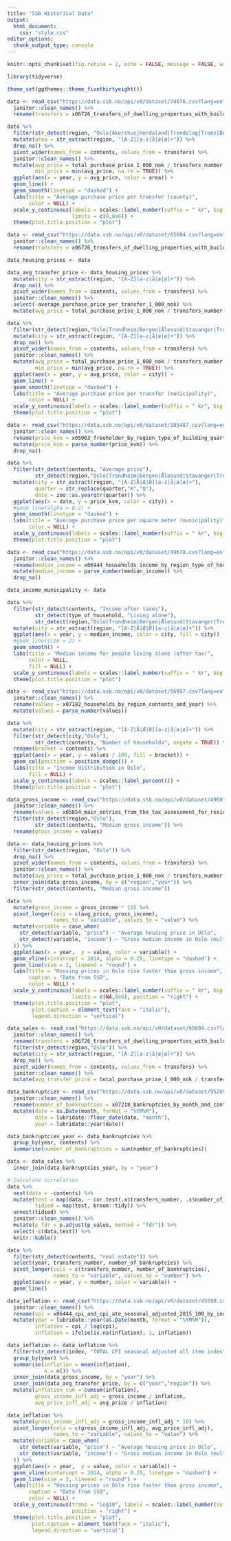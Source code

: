 ```yaml
---
title: "SSB Historical Data"
output:
  html_document:
    css: "style.css"
editor_options:
  chunk_output_type: console
---
```


```r
knitr::opts_chunk$set(fig.retina = 2, echo = FALSE, message = FALSE, warning = FALSE, fig.align = "center")
```

```r
library(tidyverse)

theme_set(ggthemes::theme_fivethirtyeight())
```

```r
data <- read_csv("https://data.ssb.no/api/v0/dataset/74676.csv?lang=en", locale = readr::locale(encoding = "latin1")) %>% 
  janitor::clean_names() %>%
  rename(transfers = x06726_transfers_of_dwelling_properties_with_building_free_market_sale_by_region_year_and_contents)

data %>% 
  filter(str_detect(region, "Oslo|Akershus|Hordaland|Trondelag|Troms|Buskerud|Telemark|Rogaland|Finnmark")) %>% 
  mutate(area = str_extract(region, "[A-Z][a-z|å|æ|ø]+")) %>% 
  drop_na() %>% 
  pivot_wider(names_from = contents, values_from = transfers) %>% 
  janitor::clean_names() %>% 
  mutate(avg_price = total_purchase_prise_1_000_nok / transfers_number * 1000,
         min_price = min(avg_price, na.rm = TRUE)) %>% 
  ggplot(aes(x = year, y = avg_price, color = area)) +
  geom_line() + 
  geom_smooth(linetype = "dashed") +
  labs(title = "Average purchase price per transfer (county)",
       color = NULL) +
  scale_y_continuous(labels = scales::label_number(suffix = " kr", big.mark = " "),
                     limits = c(0,8e6)) +
  theme(plot.title.position = "plot")
```

```r
data <- read_csv("https://data.ssb.no/api/v0/dataset/65604.csv?lang=en", locale = readr::locale(encoding = "latin1"), na = "..") %>% 
  janitor::clean_names() %>% 
  rename(transfers = x06726_transfers_of_dwelling_properties_with_building_free_market_sale_by_region_year_and_contents) 

data_housing_prices <- data

data_avg_transfer_price <- data_housing_prices %>% 
  mutate(city = str_extract(region, "[A-Z][a-z|å|æ|ø]+")) %>% 
  drop_na() %>% 
  pivot_wider(names_from = contents, values_from = transfers) %>% 
  janitor::clean_names() %>% 
  select(-average_purchase_price_per_transfer_1_000_nok) %>% 
  mutate(avg_price = total_purchase_prise_1_000_nok / transfers_number * 1000)

data %>% 
  filter(str_detect(region,"Oslo|Trondheim|Bergen|Ålesund|Stavanger|Tromsø|Bodø")) %>% 
  mutate(city = str_extract(region, "[A-Z][a-z|å|æ|ø]+")) %>% 
  drop_na() %>% 
  pivot_wider(names_from = contents, values_from = transfers) %>% 
  janitor::clean_names() %>% 
  mutate(avg_price = total_purchase_prise_1_000_nok / transfers_number * 1000,
         min_price = min(avg_price, na.rm = TRUE)) %>% 
  ggplot(aes(x = year, y = avg_price, color = city)) +
  geom_line() + 
  geom_smooth(linetype = "dashed") +
  labs(title = "Average purchase price per transfer (municipality)",
       color = NULL) +
  scale_y_continuous(labels = scales::label_number(suffix = " kr", big.mark = " ")) +
  theme(plot.title.position = "plot")
```

```r
data <- read_csv("https://data.ssb.no/api/v0/dataset/185487.csv?lang=en", locale = readr::locale(encoding = "latin1")) %>% 
  janitor::clean_names() %>% 
  rename(price_kvm = x05963_freeholder_by_region_type_of_building_quarter_and_contents) %>% 
  mutate(price_kvm = parse_number(price_kvm)) %>% 
  drop_na()

data %>% 
  filter(str_detect(contents, "Average price"),
         str_detect(region,"Oslo|Trondheim|Bergen|Ålesund|Stavanger|Tromsø|Bodø")) %>% 
  mutate(city = str_extract(region, "[A-Z|Å|Æ|Ø][a-z|å|æ|ø]+"),
         quarter = str_replace(quarter,"K","Q"),
         date = zoo::as.yearqtr(quarter)) %>% 
  ggplot(aes(x = date, y = price_kvm, color = city)) +
  #geom_line(alpha = 0.2) + 
  geom_smooth(linetype = "dashed") +
  labs(title = "Average purchase price per square meter (municipality)",
       color = NULL) +
  scale_y_continuous(labels = scales::label_number(suffix = " kr", big.mark = " ")) +
  theme(plot.title.position = "plot")
```

```r
data <- read_csv("https://data.ssb.no/api/v0/dataset/49678.csv?lang=en", locale = readr::locale(encoding = "latin1")) %>% 
  janitor::clean_names() %>% 
  rename(median_income = x06944_households_income_by_region_type_of_household_year_and_contents) %>% 
  mutate(median_income = parse_number(median_income)) %>% 
  drop_na()

data_income_municipality <- data

data %>% 
  filter(str_detect(contents, "Income after taxes"),
         str_detect(type_of_household, "Living alone"),
         str_detect(region,"Oslo|Trondheim|Bergen|Ålesund|Stavanger|Tromsø|Bodø")) %>% 
  mutate(city = str_extract(region, "[A-Z|Å|Æ|Ø][a-z|å|æ|ø]+")) %>% 
  ggplot(aes(x = year, y = median_income, color = city, fill = city)) +
  #geom_line(size = 2) + 
  geom_smooth() +
  labs(title = "Median income for people living alone (after tax)",
       color = NULL,
       fill = NULL) +
  scale_y_continuous(labels = scales::label_number(suffix = " kr", big.mark = " ")) +
  theme(plot.title.position = "plot")
```

```r
data <- read_csv("https://data.ssb.no/api/v0/dataset/56957.csv?lang=en", locale = readr::locale(encoding = "latin1")) %>% 
  janitor::clean_names() %>% 
  rename(values = x07182_households_by_region_contents_and_year) %>% 
  mutate(values = parse_number(values))

data %>% 
  mutate(city = str_extract(region, "[A-Z|Å|Æ|Ø][a-z|å|æ|ø]+")) %>% 
  filter(str_detect(city,"Oslo"),
         str_detect(contents, "Number of households", negate = TRUE)) %>% 
  rename(bracket = contents) %>% 
  ggplot(aes(x = year, y = values / 100, fill = bracket)) +
  geom_col(position = position_dodge()) +
  labs(title = "Income distribution in Oslo",
       fill = NULL) +
  scale_y_continuous(labels = scales::label_percent()) +
  theme(plot.title.position = "plot")
```

```r
data_gross_income <- read_csv("https://data.ssb.no/api/v0/dataset/49607.csv?lang=en", locale = readr::locale(encoding = "latin1")) %>% 
  janitor::clean_names() %>% 
  rename(values = x05854_main_entries_from_the_tax_assessment_for_residents_17_years_and_older_nok_by_region_age_year_and_contents) %>% 
  filter(str_detect(region,"Oslo"),
         str_detect(contents, "Median gross income")) %>% 
  rename(gross_income = values)

data <- data_housing_prices %>% 
  filter(str_detect(region, "Oslo")) %>% 
  drop_na() %>% 
  pivot_wider(names_from = contents, values_from = transfers) %>% 
  janitor::clean_names() %>% 
  mutate(avg_price = total_purchase_prise_1_000_nok / transfers_number * 1000) %>% 
  inner_join(data_gross_income, by = c("region","year")) %>% 
  filter(str_detect(contents, "Median gross income"))

data %>% 
  mutate(gross_income = gross_income * 10) %>% 
  pivot_longer(cols = c(avg_price, gross_income),
               names_to = "variable", values_to = "value") %>% 
  mutate(variable = case_when(
    str_detect(variable, "price") ~ "Average housing price in Oslo",
    str_detect(variable, "income") ~ "Gross median income in Oslo (multiplied by 10)"
  )) %>% 
  ggplot(aes(x = year,  y = value, color = variable)) + 
  geom_vline(xintercept = 2014, alpha = 0.25, linetype = "dashed") + 
  geom_line(size = 2, lineend = "round") + 
  labs(title = "Housing prices in Oslo rise faster than gross income",
       caption = "Data from SSB",
       color = NULL) +
  scale_y_continuous(labels = scales::label_number(suffix = " kr", big.mark = " "),
                     limits = c(NA,8e6), position = "right") +
  theme(plot.title.position = "plot",
        plot.caption = element_text(face = "italic"),
        legend.direction = "vertical")
```


```r
data_sales <- read_csv("https://data.ssb.no/api/v0/dataset/65604.csv?lang=en", locale = readr::locale(encoding = "latin1"), na = "..") %>% 
  janitor::clean_names() %>% 
  rename(transfers = x06726_transfers_of_dwelling_properties_with_building_free_market_sale_by_region_year_and_contents) %>%
  filter(str_detect(region,"Oslo")) %>% 
  mutate(city = str_extract(region, "[A-Z][a-z|å|æ|ø]+")) %>% 
  drop_na() %>% 
  pivot_wider(names_from = contents, values_from = transfers) %>% 
  janitor::clean_names() %>% 
  mutate(avg_transfer_price = total_purchase_prise_1_000_nok / transfers_number * 1000)

data_bankruptcies <- read_csv("https://data.ssb.no/api/v0/dataset/95265.csv?lang=en", locale = readr::locale(encoding = "latin1"), na = "..") %>% 
  janitor::clean_names() %>% 
  rename(number_of_bankruptcies = x07218_bankruptcies_by_month_and_contents) %>% 
  mutate(date = as.Date(month, format = "%YM%M"),
         date = lubridate::floor_date(date, "month"),
         year = lubridate::year(date))

data_bankruptcies_year <- data_bankruptcies %>% 
  group_by(year, contents) %>% 
  summarise(number_of_bankruptcies = sum(number_of_bankruptcies))

data <- data_sales %>% 
  inner_join(data_bankruptcies_year, by = "year")

# Calculate correlation
data %>% 
  nest(data = -contents) %>%
  mutate(test = map(data, ~ cor.test(.x$transfers_number, .x$number_of_bankruptcies, method = "spearman")),
         tidied = map(test, broom::tidy)) %>% 
  unnest(tidied) %>% 
  janitor::clean_names() %>% 
  mutate(p_fdr = p.adjust(p_value, method = "fdr")) %>% 
  select(-c(data,test)) %>% 
  knitr::kable()

data %>% 
  filter(str_detect(contents, "real estate")) %>% 
  select(year, transfers_number, number_of_bankruptcies) %>% 
  pivot_longer(cols = c(transfers_number, number_of_bankruptcies),
               names_to = "variable", values_to = "number") %>% 
  ggplot(aes(x = year, y = number, color = variable)) + 
  geom_line()
```

```r
data_inflation <- read_csv("https://data.ssb.no/api/v0/dataset/45590.csv?lang=en", locale = readr::locale(encoding = "latin1"), na = ".") %>% 
  janitor::clean_names() %>% 
  rename(cpi = x06444_cpi_and_cpi_ate_seasonal_adjusted_2015_100_by_index_month_and_contents) %>% 
  mutate(year = lubridate::year(as.Date(month, format = "%YM%M")),
         inflation = cpi / lag(cpi),
         inflation = ifelse(is.na(inflation), 1, inflation))

data_inflation <- data_inflation %>% 
  filter(str_detect(index, "TOTAL CPI seasonal adjusted all item index")) %>% 
  group_by(year) %>% 
  summarise(inflation = mean(inflation),
            n = n()) %>% 
  inner_join(data_gross_income, by = "year") %>% 
  inner_join(data_avg_transfer_price, by = c("year","region")) %>% 
  mutate(inflation_cum = cumsum(inflation),
         gross_income_infl_adj = gross_income / inflation,
         avg_price_infl_adj = avg_price / inflation)

data_inflation %>% 
  mutate(gross_income_infl_adj = gross_income_infl_adj * 10) %>% 
  pivot_longer(cols = c(gross_income_infl_adj, avg_price_infl_adj),
               names_to = "variable", values_to = "value") %>% 
  mutate(variable = case_when(
    str_detect(variable, "price") ~ "Average housing price in Oslo",
    str_detect(variable, "income") ~ "Gross median income in Oslo (multiplied by 10)"
  )) %>% 
  ggplot(aes(x = year,  y = value, color = variable)) + 
  geom_vline(xintercept = 2014, alpha = 0.25, linetype = "dashed") + 
  geom_line(size = 2, lineend = "round") + 
  labs(title = "Housing prices in Oslo rise faster than gross income",
       caption = "Data from SSB",
       color = NULL) +
  scale_y_continuous(trans = "log10", labels = scales::label_number(suffix = " kr", big.mark = " "),
                     position = "right") +
  theme(plot.title.position = "plot",
        plot.caption = element_text(face = "italic"),
        legend.direction = "vertical")
```



